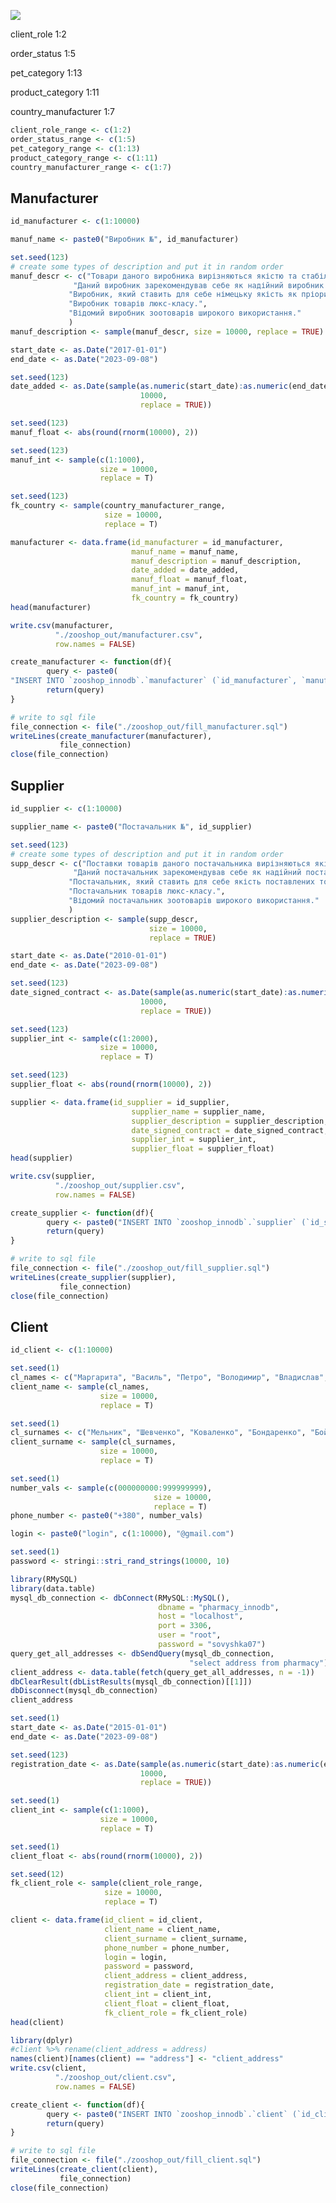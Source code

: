 ![](images/zooshop_innodb_img_2.png)

client_role 1:2

order_status 1:5

pet_category 1:13

product_category 1:11

country_manufacturer 1:7

```r
client_role_range <- c(1:2)
order_status_range <- c(1:5)
pet_category_range <- c(1:13)
product_category_range <- c(1:11)
country_manufacturer_range <- c(1:7)
```

## Manufacturer

```r
id_manufacturer <- c(1:10000)
```

```r
manuf_name <- paste0("Виробник №", id_manufacturer)
```

```r
set.seed(123)
# create some types of description and put it in random order
manuf_descr <- c("Товари даного виробника вирізняються якістю та стабільністю вже протягом десятків років.",
              "Даний виробник зарекомендував себе як надійний виробник товарів для наших улюбленців.",
             "Виробник, який ставить для себе німецьку якість як пріоритет.",
             "Виробник товарів люкс-класу.",
             "Відомий виробник зоотоварів широкого використання."
             )
manuf_description <- sample(manuf_descr, size = 10000, replace = TRUE)
```

```r
start_date <- as.Date("2017-01-01")
end_date <- as.Date("2023-09-08")

set.seed(123)
date_added <- as.Date(sample(as.numeric(start_date):as.numeric(end_date), 
                             10000,
                             replace = TRUE))
```

```r
set.seed(123)
manuf_float <- abs(round(rnorm(10000), 2))
```

```r
set.seed(123)
manuf_int <- sample(c(1:1000),
                    size = 10000,
                    replace = T)
```

```r
set.seed(123)
fk_country <- sample(country_manufacturer_range,
                     size = 10000,
                     replace = T)
```

```r
manufacturer <- data.frame(id_manufacturer = id_manufacturer,
                           manuf_name = manuf_name,
                           manuf_description = manuf_description,
                           date_added = date_added,
                           manuf_float = manuf_float,
                           manuf_int = manuf_int,
                           fk_country = fk_country)
head(manufacturer)
```

```r
write.csv(manufacturer, 
          "./zooshop_out/manufacturer.csv",
          row.names = FALSE)
```

```r
create_manufacturer <- function(df){
        query <- paste0(
"INSERT INTO `zooshop_innodb`.`manufacturer` (`id_manufacturer`, `manuf_name`, `manuf_description`, `date_added`, `manuf_float`, `manuf_int`, `fk_country`) VALUES ( ",id_manufacturer,", '", manuf_name,"', '", manuf_description,"', '", date_added,"', ", manuf_float,", ", manuf_int,", ", fk_country," );")
        return(query)
}
```

```r
# write to sql file
file_connection <- file("./zooshop_out/fill_manufacturer.sql")
writeLines(create_manufacturer(manufacturer),
           file_connection)
close(file_connection)

```

## Supplier

```r
id_supplier <- c(1:10000)
```

```r
supplier_name <- paste0("Постачальник №", id_supplier)
```

```r
set.seed(123)
# create some types of description and put it in random order
supp_descr <- c("Поставки товарів даного постачальника вирізняються якістю та стабільністю вже протягом десятків років.",
              "Даний постачальник зарекомендував себе як надійний постачальник товарів для наших улюбленців.",
             "Постачальник, який ставить для себе якість поставлених товарів як пріоритет.",
             "Постачальник товарів люкс-класу.",
             "Відомий постачальник зоотоварів широкого використання."
             )
supplier_description <- sample(supp_descr, 
                               size = 10000, 
                               replace = TRUE)
```

```r
start_date <- as.Date("2010-01-01")
end_date <- as.Date("2023-09-08")

set.seed(123)
date_signed_contract <- as.Date(sample(as.numeric(start_date):as.numeric(end_date), 
                             10000,
                             replace = TRUE))
```

```r
set.seed(123)
supplier_int <- sample(c(1:2000),
                    size = 10000,
                    replace = T)

```

```r
set.seed(123)
supplier_float <- abs(round(rnorm(10000), 2))
```

```r
supplier <- data.frame(id_supplier = id_supplier,
                           supplier_name = supplier_name,
                           supplier_description = supplier_description,
                           date_signed_contract = date_signed_contract,
                           supplier_int = supplier_int,
                           supplier_float = supplier_float)
head(supplier)
```

```r
write.csv(supplier, 
          "./zooshop_out/supplier.csv",
          row.names = FALSE)
```

```r
create_supplier <- function(df){
        query <- paste0("INSERT INTO `zooshop_innodb`.`supplier` (`id_supplier`, `supplier_name`, `supplier_description`, `date_signed_contract`, `supplier_int`, `supplier_float`) VALUES (" ,id_supplier,", '", supplier_name,"', '", supplier_description,"', '", date_signed_contract,"', ", supplier_int,", ", supplier_float," );")
        return(query)
}
```

```r
# write to sql file
file_connection <- file("./zooshop_out/fill_supplier.sql")
writeLines(create_supplier(supplier),
           file_connection)
close(file_connection)

```

## Client

```r
id_client <- c(1:10000)
```

```r
set.seed(1)
cl_names <- c("Маргарита", "Василь", "Петро", "Володимир", "Владислав", "Андрій", "Олена", "Олександра", "Олександр", "Юлія", "Валентина", "Антон", "Анна", "Федор", "Марія", "Валерія", "Іван", "Іванна", "Юрій", "Даниїл", "Вікторія", "Станіслав", "Оксана", "Михайло", "Валентин", "Євген", "Євгенія", "Мирослав", "Мирослава", "Наталія", "Ілона", "Тетяна", "Микита", "Кароліна", "Кирило", "Матвій", "Денис", "Вадим", "Тимур", "Поліна", "Костянтин", "Анастасія", "Борис", "Ростислав", "Максим", "Ксенія", "Ярослав", "Ярослава", "Сергій", "Ольга", "Артем", "Микола", "Софія", "Вячеслав", "Валерій", "Галина", "Ірина", "Надія", "Людмила", "Богдан", "Інна", "Олексій", "Павло", "Катерина", "Лариса", "Віталій", "Христина", "Роман", "Аліна", "Тамара", "Гліб", "Савелій")
client_name <- sample(cl_names,
                    size = 10000,
                    replace = T)
```

```r
set.seed(1)
cl_surnames <- c("Мельник", "Шевченко", "Коваленко", "Бондаренко", "Бойко", "Ткаченко", "Кравченко", "Ковальчук", "Коваль", "Олійник", "Шевчук", "Поліщук", "Ткачук", "Савченко", "Бондар", "Марченко", "	Руденко", "Мороз", "Лисенко", "Петренко", "Клименко", "Павленко", "Кравчук", "Кузьменко", "Пономаренко", "Савчук", "Василенко", "Левченко", "Харченко", "Сидоренко", "Карпенко", "Гаврилюк", "Швець", "Мельничук", "Попова", "Романюк", "Панченко", "Юрченко", "Мазур", "Хоменко", "Павлюк", "Кушнір", "Литвиненко", "Мартинюк", "Гончаренко", "Приходько", "Костенко", "Кулик", "Романенко", "Костюк", "Семенюк", "Назаренко", "Ткач", "Кравець", "Коломієць", "Козак", "Яковенко", "Федоренко", "Ковтун", "Білоус", "Нестеренко", "Терещенко", "Колесник", "Зінченко", "Тарасенко", "Міщенко", "Вовк", "Демченко", "Пилипенко", "Кириченко", "Жук", "Гуменюк")
client_surname <- sample(cl_surnames,
                    size = 10000,
                    replace = T)
```

```r
set.seed(1)
number_vals <- sample(c(000000000:999999999),
                                size = 10000,
                                replace = T)
phone_number <- paste0("+380", number_vals)
```

```r
login <- paste0("login", c(1:10000), "@gmail.com")
```

```r
set.seed(1)
password <- stringi::stri_rand_strings(10000, 10)
```

```r
library(RMySQL)
library(data.table)
mysql_db_connection <- dbConnect(RMySQL::MySQL(),
                                 dbname = "pharmacy_innodb",
                                 host = "localhost",
                                 port = 3306,
                                 user = "root",
                                 password = "sovyshka07")
query_get_all_addresses <- dbSendQuery(mysql_db_connection,
                                        "select address from pharmacy")
client_address <- data.table(fetch(query_get_all_addresses, n = -1))
dbClearResult(dbListResults(mysql_db_connection)[[1]])
dbDisconnect(mysql_db_connection)
client_address
```

```r
set.seed(1)
start_date <- as.Date("2015-01-01")
end_date <- as.Date("2023-09-08")

set.seed(123)
registration_date <- as.Date(sample(as.numeric(start_date):as.numeric(end_date), 
                             10000,
                             replace = TRUE))
```

```r
set.seed(1)
client_int <- sample(c(1:1000),
                    size = 10000,
                    replace = T)
```

```r
set.seed(1)
client_float <- abs(round(rnorm(10000), 2))
```

```r
set.seed(12)
fk_client_role <- sample(client_role_range,
                     size = 10000,
                     replace = T)
```

```r
client <- data.frame(id_client = id_client,
                     client_name = client_name,
                     client_surname = client_surname,
                     phone_number = phone_number,
                     login = login,
                     password = password,
                     client_address = client_address,
                     registration_date = registration_date,
                     client_int = client_int,
                     client_float = client_float,
                     fk_client_role = fk_client_role)
head(client)
```

```r
library(dplyr)
#client %>% rename(client_address = address)
names(client)[names(client) == "address"] <- "client_address"
write.csv(client, 
          "./zooshop_out/client.csv",
          row.names = FALSE)
```

```r
create_client <- function(df){
        query <- paste0("INSERT INTO `zooshop_innodb`.`client` (`id_client`, `client_name`, `client_surname`, `phone_number`, `login`, `password`, `client_address`, `registration_date`, `client_int`, `client_float`, `fk_client_role`) VALUES ( " ,id_client,", '", client_name,"', '", client_surname,"', '", phone_number,"', '", login, "', '", password, "', '", client_address, "', '", registration_date, "', ", client_int,", ", client_float,", ", fk_client_role ,");")
        return(query)
}
```

```r
# write to sql file
file_connection <- file("./zooshop_out/fill_client.sql")
writeLines(create_client(client),
           file_connection)
close(file_connection)
```
